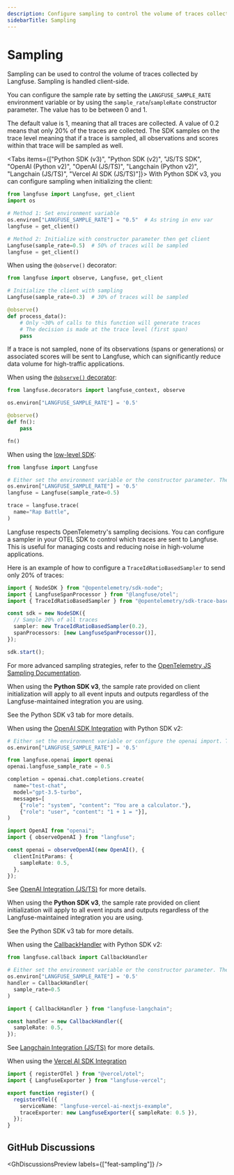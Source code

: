 ```yaml
---
description: Configure sampling to control the volume of traces collected by the Langfuse server.
sidebarTitle: Sampling
---
```


# Sampling

Sampling can be used to control the volume of traces collected by Langfuse. Sampling is handled client-side.

You can configure the sample rate by setting the `LANGFUSE_SAMPLE_RATE` environment variable or by using the `sample_rate`/`sampleRate` constructor parameter. The value has to be between 0 and 1.

The default value is 1, meaning that all traces are collected. A value of 0.2 means that only 20% of the traces are collected. The SDK samples on the trace level meaning that if a trace is sampled, all observations and scores within that trace will be sampled as well.

<Tabs items={["Python SDK (v3)", "Python SDK (v2)", "JS/TS SDK", "OpenAI (Python v2)", "OpenAI (JS/TS)", "Langchain (Python v2)", "Langchain (JS/TS)", "Vercel AI SDK (JS/TS)"]}>
<Tab title="Python SDK (v3)">
With Python SDK v3, you can configure sampling when initializing the client:

```python
from langfuse import Langfuse, get_client
import os

# Method 1: Set environment variable
os.environ["LANGFUSE_SAMPLE_RATE"] = "0.5"  # As string in env var
langfuse = get_client()

# Method 2: Initialize with constructor parameter then get client
Langfuse(sample_rate=0.5)  # 50% of traces will be sampled
langfuse = get_client()
```

When using the `@observe()` decorator:

```python
from langfuse import observe, Langfuse, get_client

# Initialize the client with sampling
Langfuse(sample_rate=0.3)  # 30% of traces will be sampled

@observe()
def process_data():
    # Only ~30% of calls to this function will generate traces
    # The decision is made at the trace level (first span)
    pass
```

If a trace is not sampled, none of its observations (spans or generations) or associated scores will be sent to Langfuse, which can significantly reduce data volume for high-traffic applications.

</Tab>
<Tab title="Python SDK (v2)">

When using the [`@observe()` decorator](/docs/sdk/python/decorators):

```python
from langfuse.decorators import langfuse_context, observe

os.environ["LANGFUSE_SAMPLE_RATE"] = '0.5'

@observe()
def fn():
    pass

fn()
```

When using the [low-level SDK](/docs/sdk/python/low-level-sdk):

```python
from langfuse import Langfuse

# Either set the environment variable or the constructor parameter. The latter takes precedence.
os.environ["LANGFUSE_SAMPLE_RATE"] = '0.5'
langfuse = Langfuse(sample_rate=0.5)

trace = langfuse.trace(
  name="Rap Battle",
)
```

</Tab>
<Tab title="JS/TS SDK">

Langfuse respects OpenTelemetry's sampling decisions. You can configure a sampler in your OTEL SDK to control which traces are sent to Langfuse. This is useful for managing costs and reducing noise in high-volume applications.

Here is an example of how to configure a `TraceIdRatioBasedSampler` to send only 20% of traces:

```ts filename="instrumentation.ts" /new TraceIdRatioBasedSampler(0.2)/
import { NodeSDK } from "@opentelemetry/sdk-node";
import { LangfuseSpanProcessor } from "@langfuse/otel";
import { TraceIdRatioBasedSampler } from "@opentelemetry/sdk-trace-base";

const sdk = new NodeSDK({
  // Sample 20% of all traces
  sampler: new TraceIdRatioBasedSampler(0.2),
  spanProcessors: [new LangfuseSpanProcessor()],
});

sdk.start();
```

For more advanced sampling strategies, refer to the [OpenTelemetry JS Sampling Documentation](https://opentelemetry.io/docs/languages/js/sampling/).

</Tab>
<Tab title="OpenAI (Python v2)">

<Callout type="info">

When using the **Python SDK v3**, the sample rate provided on client initialization will apply to all event inputs and outputs regardless of the Langfuse-maintained integration you are using.

See the Python SDK v3 tab for more details.

</Callout>

When using the [OpenAI SDK Integration](/integrations/model-providers/openai-py) with Python SDK v2:

```python
# Either set the environment variable or configure the openai import. The latter takes precedence.
os.environ["LANGFUSE_SAMPLE_RATE"] = '0.5'

from langfuse.openai import openai
openai.langfuse_sample_rate = 0.5

completion = openai.chat.completions.create(
  name="test-chat",
  model="gpt-3.5-turbo",
  messages=[
    {"role": "system", "content": "You are a calculator."},
    {"role": "user", "content": "1 + 1 = "}],
)
```

</Tab>
<Tab title="OpenAI (JS/TS)">

```ts
import OpenAI from "openai";
import { observeOpenAI } from "langfuse";

const openai = observeOpenAI(new OpenAI(), {
  clientInitParams: {
    sampleRate: 0.5,
  },
});
```

See [OpenAI Integration (JS/TS)](/integrations/model-providers/openai-js) for more details.

</Tab>

<Tab title="Langchain (Python v2)">

<Callout type="info">

When using the **Python SDK v3**, the sample rate provided on client initialization will apply to all event inputs and outputs regardless of the Langfuse-maintained integration you are using.

See the Python SDK v3 tab for more details.

</Callout>

When using the [CallbackHandler](/integrations/frameworks/langchain) with Python SDK v2:

```python
from langfuse.callback import CallbackHandler

# Either set the environment variable or the constructor parameter. The latter takes precedence.
os.environ["LANGFUSE_SAMPLE_RATE"] = '0.5'
handler = CallbackHandler(
  sample_rate=0.5
)
```

</Tab>

<Tab title="Langchain (JS/TS)">

```ts
import { CallbackHandler } from "langfuse-langchain";

const handler = new CallbackHandler({
  sampleRate: 0.5,
});
```

See [Langchain Integration (JS/TS)](/integrations/frameworks/langchain) for more details.

</Tab>

<Tab title="Vercel AI SDK (JS/TS)">

When using the [Vercel AI SDK Integration](/integrations/frameworks/vercel-ai-sdk)

```ts filename="instrumentation.ts" {/sampleRate: 0.5/}
import { registerOTel } from "@vercel/otel";
import { LangfuseExporter } from "langfuse-vercel";

export function register() {
  registerOTel({
    serviceName: "langfuse-vercel-ai-nextjs-example",
    traceExporter: new LangfuseExporter({ sampleRate: 0.5 }),
  });
}
```

</Tab>

</Tabs>

## GitHub Discussions


<GhDiscussionsPreview labels={["feat-sampling"]} />
